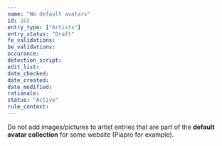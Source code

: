 ```yaml
---
name: "No default avatars"
id: 165
entry_type: ["Artists"]
entry_status: "Draft"
fe_validations:
be_validations:
occurance:
detection_script:
edit_list:
date_checked:
date_created:
date_modified:
rationale:
status: "Active"
rule_context:
---
```


Do not add images/pictures to artist entries that are part of the **default avatar collection** for some website (Piapro for example). 